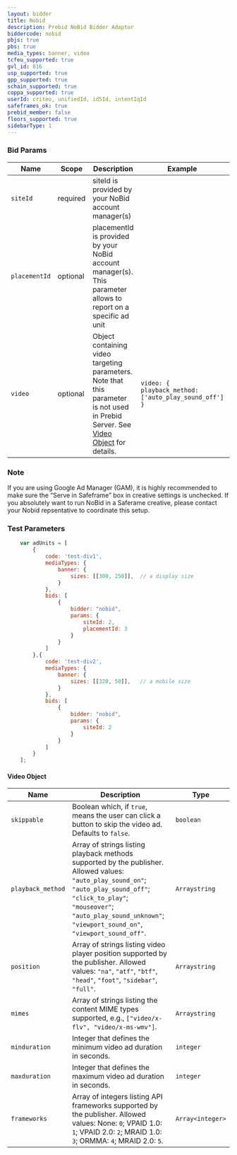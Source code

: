 ```yaml
---
layout: bidder
title: Nobid
description: Prebid NoBid Bidder Adaptor
biddercode: nobid
pbjs: true
pbs: true
media_types: banner, video
tcfeu_supported: true
gvl_id: 816
usp_supported: true
gpp_supported: true
schain_supported: true
coppa_supported: true
userId: criteo, unifiedId, id5Id, intentIqId
safeframes_ok: true
prebid_member: false
floors_supported: true
sidebarType: 1
---
```


### Bid Params


| Name          | Scope    | Description | Example | Type     |
|---------------|----------|-------------|---------|----------|
| `siteId` | required | siteId is provided by your NoBid account manager(s) |         | `integer` |
| `placementId` | optional | placementId is provided by your NoBid account manager(s). This parameter allows to report on a specific ad unit |         | `integer` |
| `video`| optional | Object containing video targeting parameters. Note that this parameter is not used in Prebid Server.  See [Video Object](#nobid-video-object) for details. | `video: { playback_method: ['auto_play_sound_off'] }` | `object`|

### Note

If you are using Google Ad Manager (GAM), it is highly recommended to make sure the “Serve in Safeframe” box in creative settings is unchecked.
If you absolutely want to run NoBid in a Saferame creative, please contact your Nobid repsentative to coordinate this setup.

### Test Parameters

```javascript
    var adUnits = [
        {
            code: 'test-div1',
            mediaTypes: {
                banner: {
                    sizes: [[300, 250]],  // a display size
                }
            },
            bids: [
                {
                    bidder: "nobid",
                    params: {
                        siteId: 2,
                        placementId: 3
                    }
                }
            ]
        },{
            code: 'test-div2',
            mediaTypes: {
                banner: {
                    sizes: [[320, 50]],   // a mobile size
                }
            },
            bids: [
                {
                    bidder: "nobid",
                    params: {
                        siteId: 2
                    }
                }
            ]
        }
    ];
```

<a name="nobid-video-object" />

#### Video Object


| Name              | Description                                                                                                                                                                                                                                          | Type             |
|-------------------|------------------------------------------------------------------------------------------------------------------------------------------------------------------------------------------------------------------------------------------------------|------------------|
| `skippable`       | Boolean which, if `true`, means the user can click a button to skip the video ad. Defaults to `false`.                                                                                                                                               | `boolean`        |
| `playback_method` | Array of strings listing playback methods supported by the publisher. Allowed values: `"auto_play_sound_on"`; `"auto_play_sound_off"`; `"click_to_play"`; `"mouseover"`; `"auto_play_sound_unknown"`; `"viewport_sound_on"`, `"viewport_sound_off"`. | `Arraystring`  |
| `position`        | Array of strings listing video player position supported by the publisher. Allowed values: `"na"`, `"atf"`, `"btf"`, `"head"`, `"foot"`, `"sidebar"`, `"full"`.                                                                                      | `Arraystring`  |
| `mimes`           | Array of strings listing the content MIME types supported, e.g., `["video/x-flv", "video/x-ms-wmv"]`.                                                                                                                                                | `Arraystring`  |
| `minduration`     | Integer that defines the minimum video ad duration in seconds.                                                                                                                                                                                       | `integer`        |
| `maxduration`     | Integer that defines the maximum video ad duration in seconds.                                                                                                                                                                                       | `integer`        |
| `frameworks`      | Array of integers listing API frameworks supported by the publisher. Allowed values: None: `0`; VPAID 1.0: `1`; VPAID 2.0: `2`; MRAID 1.0: `3`; ORMMA: `4`; MRAID 2.0: `5`.                                                                          | `Array<integer>` |
